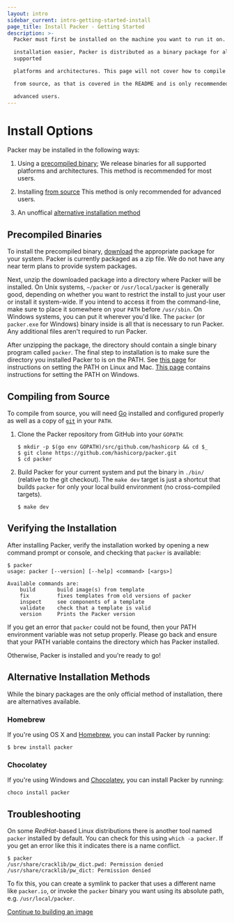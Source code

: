 ```yaml
---
layout: intro
sidebar_current: intro-getting-started-install
page_title: Install Packer - Getting Started
description: >-
  Packer must first be installed on the machine you want to run it on. To make

  installation easier, Packer is distributed as a binary package for all
  supported

  platforms and architectures. This page will not cover how to compile Packer

  from source, as that is covered in the README and is only recommended for

  advanced users.
---
```


# Install Options

Packer may be installed in the following ways:

1. Using a [precompiled binary](#precompiled-binaries); We release binaries
   for all supported platforms and architectures. This method is recommended for
   most users.

2. Installing [from source](#compiling-from-source) This method is only
   recommended for advanced users.

3. An unoffical [alternative installation method](#alternative-installation-methods)

## Precompiled Binaries

To install the precompiled binary, [download](/downloads.html) the appropriate
package for your system. Packer is currently packaged as a zip file. We do not
have any near term plans to provide system packages.

Next, unzip the downloaded package into a directory where Packer will be
installed. On Unix systems, `~/packer` or `/usr/local/packer` is generally good,
depending on whether you want to restrict the install to just your user or
install it system-wide. If you intend to access it from the command-line, make
sure to place it somewhere on your `PATH` before `/usr/sbin`. On Windows
systems, you can put it wherever you'd like. The `packer` (or `packer.exe` for
Windows) binary inside is all that is necessary to run Packer. Any additional
files aren't required to run Packer.

After unzipping the package, the directory should contain a single binary
program called `packer`. The final step to
installation is to make sure the directory you installed Packer to is on the
PATH. See [this
page](https://stackoverflow.com/questions/14637979/how-to-permanently-set-path-on-linux)
for instructions on setting the PATH on Linux and Mac. [This
page](https://stackoverflow.com/questions/1618280/where-can-i-set-path-to-make-exe-on-windows)
contains instructions for setting the PATH on Windows.

## Compiling from Source

To compile from source, you will need [Go](https://golang.org) installed and
configured properly as well as a copy of [`git`](https://www.git-scm.com/)
in your `PATH`.

1.  Clone the Packer repository from GitHub into your `GOPATH`:

    ```shell
    $ mkdir -p $(go env GOPATH)/src/github.com/hashicorp && cd $_
    $ git clone https://github.com/hashicorp/packer.git
    $ cd packer
    ```

2.  Build Packer for your current system and put the
    binary in `./bin/` (relative to the git checkout). The `make dev` target is
    just a shortcut that builds `packer` for only your local build environment (no
    cross-compiled targets).

    ```shell
    $ make dev
    ```

## Verifying the Installation

After installing Packer, verify the installation worked by opening a new command
prompt or console, and checking that `packer` is available:

```text
$ packer
usage: packer [--version] [--help] <command> [<args>]

Available commands are:
    build       build image(s) from template
    fix         fixes templates from old versions of packer
    inspect     see components of a template
    validate    check that a template is valid
    version     Prints the Packer version
```

If you get an error that `packer` could not be found, then your PATH environment
variable was not setup properly. Please go back and ensure that your PATH
variable contains the directory which has Packer installed.

Otherwise, Packer is installed and you're ready to go!

## Alternative Installation Methods

While the binary packages are the only official method of installation, there are
alternatives available.

### Homebrew

If you're using OS X and [Homebrew](http://brew.sh), you can install Packer by
running:

    $ brew install packer

### Chocolatey

If you're using Windows and [Chocolatey](http://chocolatey.org), you can
install Packer by running:

    choco install packer

## Troubleshooting

On some _RedHat_-based Linux distributions there is another tool named `packer`
installed by default. You can check for this using `which -a packer`. If you get
an error like this it indicates there is a name conflict.

    $ packer
    /usr/share/cracklib/pw_dict.pwd: Permission denied
    /usr/share/cracklib/pw_dict: Permission denied

To fix this, you can create a symlink to packer that uses a different name like
`packer.io`, or invoke the `packer` binary you want using its absolute path,
e.g. `/usr/local/packer`.

[Continue to building an image](./build-image.html)

